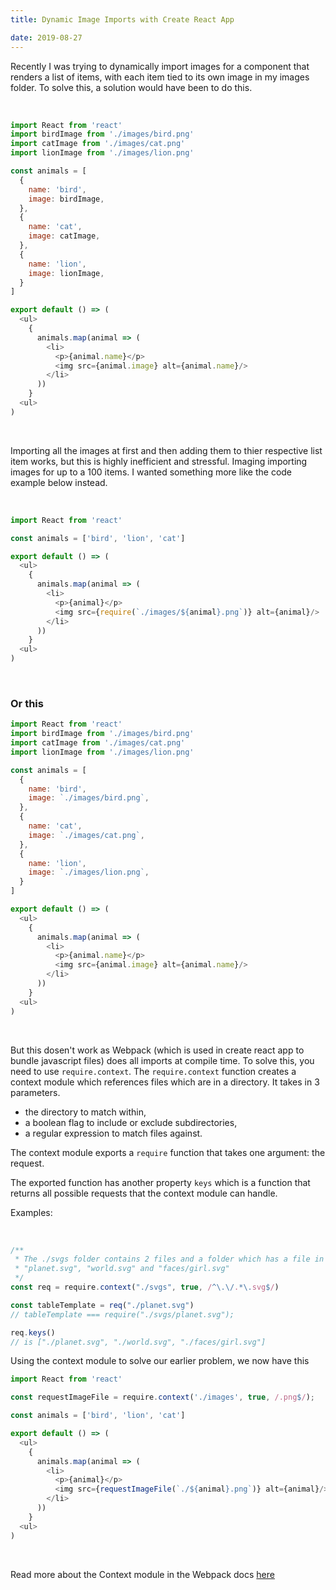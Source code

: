 ```yaml
---
title: Dynamic Image Imports with Create React App

date: 2019-08-27
---
```


Recently I was trying to dynamically import images for a component that renders a list of items, with each item tied to its own image in my images folder.
To solve this, a solution would have been to do this.

<br />

```js
import React from 'react'
import birdImage from './images/bird.png'
import catImage from './images/cat.png'
import lionImage from './images/lion.png'

const animals = [
  {
    name: 'bird',
    image: birdImage,
  },
  {
    name: 'cat',
    image: catImage,
  },
  {
    name: 'lion',
    image: lionImage,
  }
]

export default () => (
  <ul>
    {
      animals.map(animal => (
        <li>
          <p>{animal.name}</p>
          <img src={animal.image} alt={animal.name}/>
        </li>
      ))
    }
  <ul>
)
```

<br />

Importing all the images at first and then adding them to thier respective list item works, but this is highly inefficient and stressful. Imaging importing images for up to a 100 items. I wanted something more like the code example below instead.

<br />

```js
import React from 'react'

const animals = ['bird', 'lion', 'cat']

export default () => (
  <ul>
    {
      animals.map(animal => (
        <li>
          <p>{animal}</p>
          <img src={require(`./images/${animal}.png`)} alt={animal}/>
        </li>
      ))
    }
  <ul>
)
```

<br />

### Or this

```js
import React from 'react'
import birdImage from './images/bird.png'
import catImage from './images/cat.png'
import lionImage from './images/lion.png'

const animals = [
  {
    name: 'bird',
    image: `./images/bird.png`,
  },
  {
    name: 'cat',
    image: `./images/cat.png`,
  },
  {
    name: 'lion',
    image: `./images/lion.png`,
  }
]

export default () => (
  <ul>
    {
      animals.map(animal => (
        <li>
          <p>{animal.name}</p>
          <img src={animal.image} alt={animal.name}/>
        </li>
      ))
    }
  <ul>
)
```

<br />

But this dosen't work as Webpack (which is used in create react app to bundle javascript files) does all imports at compile time.
To solve this, you need to use `require.context`.
The `require.context` function creates a context module which references files which are in a directory. It takes in 3 parameters.

- the directory to match within,
- a boolean flag to include or exclude subdirectories,
- a regular expression to match files against.

The context module exports a `require` function that takes one argument: the request.

The exported function has another property `keys` which is a function that returns all possible requests that the context module can handle.

Examples:

<br />

```js
/**
 * The ./svgs folder contains 2 files and a folder which has a file in it
 * "planet.svg", "world.svg" and "faces/girl.svg"
 */
const req = require.context("./svgs", true, /^\.\/.*\.svg$/)

const tableTemplate = req("./planet.svg")
// tableTemplate === require("./svgs/planet.svg");

req.keys()
// is ["./planet.svg", "./world.svg", "./faces/girl.svg"]
```

Using the context module to solve our earlier problem, we now have this

```js
import React from 'react'

const requestImageFile = require.context('./images', true, /.png$/);

const animals = ['bird', 'lion', 'cat']

export default () => (
  <ul>
    {
      animals.map(animal => (
        <li>
          <p>{animal}</p>
          <img src={requestImageFile(`./${animal}.png`)} alt={animal}/>
        </li>
      ))
    }
  <ul>
)
```

<br />

Read more about the Context module in the Webpack docs [here](https://webpack.js.org/guides/dependency-management/#requirecontext)
